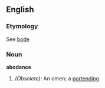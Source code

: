 ==English==

===Etymology===
See [[bode]]
===Noun===
'''abodance'''

#''(Obsolete):'' An omen; a [[portending]]
